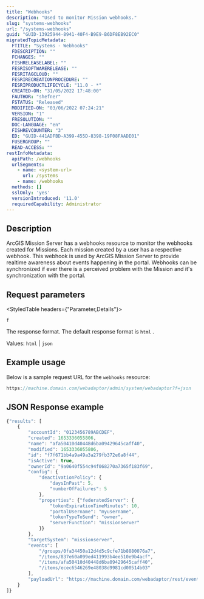 ```yaml
---
title: "Webhooks"
description: "Used to monitor Mission webhooks."
slug: "systems-webhooks"
url: "/systems-webhooks"
guid: "GUID-13925944-8941-40F4-B9E9-B6DF8EB92EC0"
migratedTopicMetadata:
  FTITLE: "Systems - Webhooks"
  FDESCRIPTION: ""
  FCHANGES: ""
  FISHRELEASELABEL: ""
  FESRISOFTWARERELEASE: ""
  FESRITAGCLOUD: ""
  FESRIRECREATIONPROCEDURE: ""
  FESRIPRODUCTLIFECYCLE: "11.0 - *"
  CREATED-ON: "31/05/2022 17:48:00"
  FAUTHOR: "shefner"
  FSTATUS: "Released"
  MODIFIED-ON: "03/06/2022 07:24:21"
  VERSION: "1"
  FRESOLUTION: ""
  DOC-LANGUAGE: "en"
  FISHREVCOUNTER: "3"
  ED: "GUID-441ADFBD-A399-455D-8398-19F08FAADE01"
  FUSERGROUP: ""
  READ-ACCESS: ""
restInfoMetadata:
  apiPath: /webhooks
  urlSegments:
    - name: <system-url>
      url: /systems
    - name: /webhooks
  methods: []
  sslOnly: 'yes'
  versionIntroduced: '11.0'
  requiredCapability: Administrator
---
```


## Description

ArcGIS Mission Server has a webhooks resource to monitor the webhooks created for Missions. Each mission created by a user has a respective webhook. This webhook is used by  ArcGIS Mission Server to provide realtime awareness about events happening in the portal. Webhooks can be synchronized if ever there is a perceived problem with the Mission and it's synchronization with the portal.

##  Request parameters

<StyledTable headers={"Parameter,Details"}>

<StyledTableRow>

<StyledTableCell cellStyle="markdown">

`f` 

</StyledTableCell>

<StyledTableCell cellStyle="markdown">

The response format. The default response format is `html` .

Values: `html`  \| `json` 

</StyledTableCell>

</StyledTableRow>

</StyledTable>

## Example usage

Below is a sample request URL for the `webhooks`  resource:

```javascript
https://machine.domain.com/webadaptor/admin/system/webadaptor?f=json
```

 

## JSON Response example

```javascript
{"results": [
    {
        "accountId": "0123456789ABCDEF",
        "created": 1653336055806,
        "name": "afa50410d40448d6ba09429645caff40",
        "modified": 1653336055806,
        "id": "f7f671bb4a9a49a3a279fb372e6a8f44",
        "isActive": true,
        "ownerId": "9a0640f554c94f068270a7365f183f69",
        "config": {
            "deactivationPolicy": {
                "daysInPast": 5,
                "numberOfFailures": 5
            },
            "properties": {"federatedServer": {
                "tokenExpirationTimeMinutes": 10,
                "portalUsername": "myusername",
                "tokenTypeToSend": "owner",
                "serverFunction": "missionserver"
            }}
        },
        "targetSystem": "missionserver",
        "events": [
            "/groups/0fa34450a12d4d5c9cfe71b8880076a7",
            "/items/837e60a099ed411993b4ee510e9b4acf",
            "/items/afa50410d40448d6ba09429645caff40",
            "/items/ecec6546269e48038d9981cd00514b03"
        ],
        "payloadUrl": "https://machine.domain.com/webadaptor/rest/events/portal"
    }
]}
```

 
